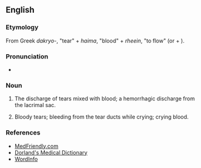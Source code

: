 ==English==

===Etymology===
From Greek ''dakryo-'', "tear" + ''haima'', "blood" + ''rheein'', "to flow" (or {{prefix|en|dacry}} {{m|en|-o-}} + {{m|en|hemorrhea}}).

===Pronunciation===
* {{a|UK}} {{IPA|/ˌdækɹɪəʊheməˈɹɪə/|lang=en}}

===Noun===
{{en-noun|-}}

# {{lb|en|symptom}} The discharge of tears mixed with blood; a hemorrhagic discharge from the lacrimal sac.
# Bloody tears; bleeding from the tear ducts while crying; crying blood.

===References===
* [https://web.archive.org/web/20071219094646/http://www.medfriendly.com/dacryohemorrhea.html MedFriendly.com]
* [https://web.archive.org/web/20071011134405/http://mercksource.com/pp/us/cns/cns_hl_dorlands.jspzQzpgzEzzSzppdocszSzuszSzcommonzSzdorlandszSzdorlandzSzdmd_d_01zPzhtm Dorland's Medical Dictionary]
* [http://www.wordinfo.info/words/index/info/view_unit/613/3/?spage=1&letter=D WordInfo]